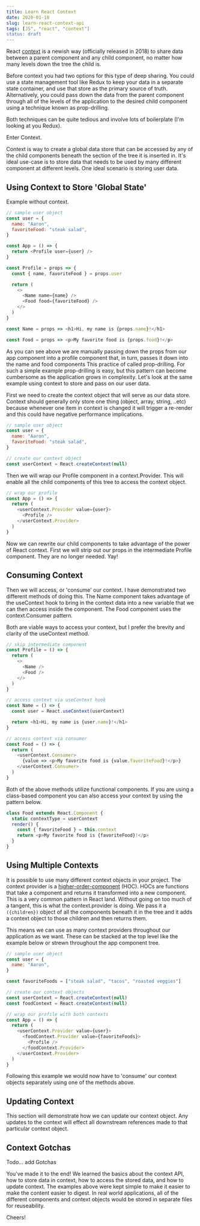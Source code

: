 ```yaml
---
title: Learn React Context
date: 2020-01-18
slug: learn-react-context-api
tags: [JS", "react", "context"]
status: draft
---
```


React [context](https://reactjs.org/docs/context.html) is a newish way (officially released in 2018) to share data between a parent component and any child component, no matter how many levels down the tree the child is.

Before context you had two options for this type of deep sharing. You could use a state management tool like Redux to keep your data in a separate state container, and use that store as the primary source of truth. Alternatively, you could pass down the data from the parent component through all of the levels of the application to the desired child component using a technique known as prop-drilling.

Both techniques can be quite tedious and involve lots of boilerplate (I'm looking at you Redux).

Enter Context.

Context is way to create a global data store that can be accessed by any of the child components beneath the section of the tree it is inserted in. It's ideal use-case is to store data that needs to be used by many different component at different levels. One ideal scenario is storing user data.

## Using Context to Store 'Global State'

Example without context.

```js
// sample user object
const user = {
  name: "Aaron",
  favoriteFood: "steak salad",
}

const App = () => {
  return <Profile user={user} />
}

const Profile = props => {
  const { name, favoriteFood } = props.user

  return (
    <>
      <Name name={name} />
      <Food food={favoriteFood} />
    </>
  )
}

const Name = props => <h1>Hi, my name is {props.name}!</h1>

const Food = props => <p>My favorite food is {props.food}!</p>
```

As you can see above we are manually passing down the props from our app component into a profile component that, in turn, passes it down into the name and food components This practice of called prop-drilling. For such a simple example prop-drilling is easy, but this pattern can become cumbersome as the application grows in complexity. Let's look at the same example using context to store and pass on our user data.

First we need to create the context object that will serve as our data store. Context should generally only store one thing (object, array, string, ..etc) because whenever one item in context is changed it will trigger a re-render and this could have negative performance implications.

```js
// sample user object
const user = {
  name: "Aaron",
  favoriteFood: "steak salad",
}

// create our context object
const userContext = React.createContext(null)
```

Then we will wrap our Profile component in a context.Provider. This will enable all the child components of this tree to access the context object.

```js
// wrap our profile
const App = () => {
  return (
    <userContext.Provider value={user}>
      <Profile />
    </userContext.Provider>
  )
}
```

Now we can rewrite our child components to take advantage of the power of React context. First we will strip out our props in the intermediate Profile component. They are no longer needed. Yay!

## Consuming Context

Then we will access, or 'consume' our context. I have demonstrated two different methods of doing this. The Name component takes advantage of the useContext hook to bring in the context data into a new variable that we can then access inside the component. The Food component uses the context.Consumer pattern.

Both are viable ways to access your context, but I prefer the brevity and clarity of the useContext method.

```js
// skip intermediate component
const Profile = () => {
  return (
    <>
      <Name />
      <Food />
    </>
  )
}

// access context via useContext hook
const Name = () => {
  const user = React.useContext(userContext)

  return <h1>Hi, my name is {user.name}!</h1>
}

// access context via consumer
const Food = () => {
  return (
    <userContext.Consumer>
      {value => <p>My favorite food is {value.favoriteFood}!</p>}
    </userContext.Consumer>
  )
}
```

Both of the above methods utilize functional components. If you are using a class-based component you can also access your context by using the pattern below.

```js
class Food extends React.Component {
  static contextType = userContext
  render() {
    const { favoriteFood } = this.context
    return <p>My favorite food is {favoriteFood}!</p>
  }
}
```

## Using Multiple Contexts

It is possible to use many different context objects in your project. The context provider is a [higher-order-component](https://reactjs.org/docs/higher-order-components.html) (HOC). HOCs are functions that take a component and returns it transformed into a new component. This is a very common pattern in React land. Without going on too much of a tangent, this is what the context.provider is doing. We pass it a `({children})` object of all the components beneath it in the tree and it adds a context object to those children and then returns them.

This means we can use as many context providers throughout our application as we want. These can be stacked at the top level like the example below or strewn throughout the app component tree.

```js
// sample user object
const user = {
  name: "Aaron",
}

const favoriteFoods = ["steak salad", "tacos", "roasted veggies"]

// create our context objects
const userContext = React.createContext(null)
const foodContext = React.createContext(null)

// wrap our profile with both contexts
const App = () => {
  return (
    <userContext.Provider value={user}>
      <foodContext.Provider value={favoriteFoods}>
        <Profile />
      </foodContext.Provider>
    </userContext.Provider>
  )
}
```

Following this example we would now have to 'consume' our context objects separately using one of the methods above.

## Updating Context

This section will demonstrate how we can update our context object. Any updates to the context will effect all downstream references made to that particular context object.

## Context Gotchas

Todo... add Gotchas

You've made it to the end! We learned the basics about the context API, how to store data in context, how to access the stored data, and how to update context. The examples above were kept simple to make it easier to make the content easier to digest. In real world applications, all of the different components and context objects would be stored in separate files for reuseability.

Cheers!
